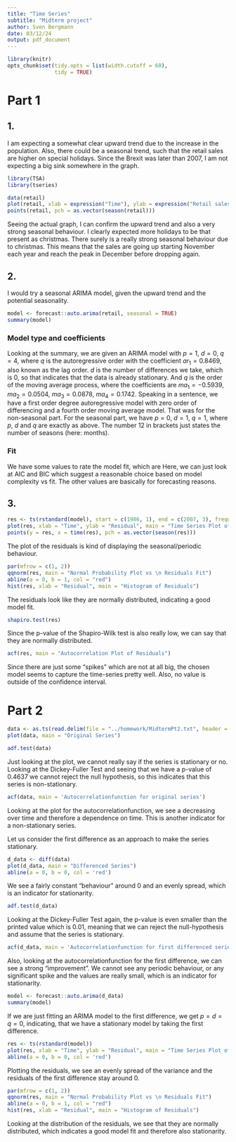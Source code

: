 ```yaml
---
title: "Time Series"
subtitle: "Midterm project"
author: Sven Bergmann
date: 03/12/24
output: pdf_document
---
```


```r
library(knitr)
opts_chunk$set(tidy.opts = list(width.cutoff = 60),
               tidy = TRUE)
```

# Part 1

## 1.

I am expecting a somewhat clear upward trend due to the increase in the population.
Also, there could be a seasonal trend, such that the retail sales are higher on special holidays.
Since the Brexit was later than 2007, I am not expecting a big sink somewhere in the graph.

```r
library(TSA)
library(tseries)
```
```r
data(retail)
plot(retail, xlab = expression("Time"), ylab = expression("Retail sales"), main = expression("Time Series Plot of Retail sales"))
points(retail, pch = as.vector(season(retail)))
```

Seeing the actual graph, I can confirm the upward trend and also a very strong seasonal behaviour.
I clearly expected more holidays to be that present as christmas.
There surely is a really strong seasonal behaviour due to christmas.
This means that the sales are going up starting November each year and reach the peak in December before dropping again.

## 2.

I would try a seasonal ARIMA model, given the upward trend and the potential seasonality.

```r
model <- forecast::auto.arima(retail, seasonal = TRUE)
summary(model)
```

### Model type and coefficients

Looking at the summary, we are given an ARIMA model with $p = 1$, $d = 0$, $q = 4$,
where $q$ is the autoregressive order with the coefficient $ar_1 = 0.8469$,
also known as the lag order.
$d$ is the number of differences we take,
which is 0, so that indicates that the data is already stationary.
And $q$ is the order of the moving average process,
where the coefficients are $ma_1 = -0.5939$, $ma_2 = 0.0504$, $ma_3 = 0.0878$, $ma_4 = 0.1742$.
Speaking in a sentence, we have a first order degree autoregressive model with zero order of differencing
and a fourth order moving average model.
That was for the non-seasonal part.
For the seasonal part, we have $p = 0$, $d = 1$, $q = 1$,
where $p$, $d$ and $q$ are exactly as above.
The number 12 in brackets just states the number of seasons (here: months).

### Fit

We have some values to rate the model fit, which are
\begin{align*}
\sigma^2 &= 3.413, \\
\log \text{likelihood} &= -491.04, \\
AIC &= 998.07, \\
AICc &= 998.69, \\
BIC &= 1026.02.
\end{align*}
Here, we can just look at AIC and BIC which suggest a reasonable choice based on model complexity vs fit.
The other values are basically for forecasting reasons.

## 3.

```r
res <- ts(rstandard(model), start = c(1986, 1), end = c(2007, 3), frequency = 12)
plot(res, xlab = "Time", ylab = "Residual", main = "Time Series Plot of Residuals")
points(y = res, x = time(res), pch = as.vector(season(res)))
```

The plot of the residuals is kind of displaying the seasonal/periodic behaviour.

```r
par(mfrow = c(1, 2))
qqnorm(res, main = "Normal Probability Plot vs \n Residuals Fit")
abline(a = 0, b = 1, col = "red")
hist(res, xlab = "Residual", main = "Histogram of Residuals")
```

The residuals look like they are normally distributed, indicating a good model fit.

```r
shapiro.test(res)
```

Since the p-value of the Shapiro-Wilk test is also really low, we can say that they are normally distributed.

```r
acf(res, main = "Autocorrelation Plot of Residuals")
```

Since there are just some "spikes" which are not at all big,
the chosen model seems to capture the time-series pretty well.
Also, no value is outside of the confidence interval.

# Part 2

```r
data <- as.ts(read.delim(file = "../homework/MidtermPt2.txt", header = TRUE, sep = " "))
plot(data, main = "Original Series")
```
```r
adf.test(data)
```

Just looking at the plot, we cannot really say if the series is stationary or no.
Looking at the Dickey-Fuller Test and seeing that we have a p-value of 0.4637 we cannot reject the null hypothesis,
so this indicates that this series is non-stationary.

```r
acf(data, main = 'Autocorrelationfunction for original series')
```

Looking at the plot for the autocorrelationfunction, we see a decreasing over time and therefore a dependence on time.
This is another indicator for a non-stationary series.

Let us consider the first difference as an approach to make the series stationary.

```r
d_data <- diff(data)
plot(d_data, main = "Differenced Series")
abline(a = 0, b = 0, col = 'red')
```

We see a fairly constant "behaviour" around 0 and an evenly spread, which is an indicator for stationarity.

```r
adf.test(d_data)
```

Looking at the Dickey-Fuller Test again, the p-value is even smaller than the printed value which is 0.01, meaning that we can reject the null-hypothesis and assume that the series is stationary.

```r
acf(d_data, main = 'Autocorrelationfunction for first differenced series')
```

Also, looking at the autocorrelationfunction for the first difference,
we can see a strong "improvement".
We cannot see any periodic behaviour,
or any significant spike and the values are really small,
which is an indicator for stationarity.

```r
model <- forecast::auto.arima(d_data)
summary(model)
```

If we are just fitting an ARIMA model to the first difference, we get $p=d=q=0$,
indicating, that we have a stationary model by taking the first difference.

```r
res <- ts(rstandard(model))
plot(res, xlab = "Time", ylab = "Residual", main = "Time Series Plot of Residuals")
abline(a = 0, b = 0, col = 'red')
```

Plotting the residuals, we see an evenly spread of the variance and the residuals of the first difference stay around 0.

```r
par(mfrow = c(1, 2))
qqnorm(res, main = "Normal Probability Plot vs \n Residuals Fit")
abline(a = 0, b = 1, col = "red")
hist(res, xlab = "Residual", main = "Histogram of Residuals")
```

Looking at the distribution of the residuals, we see that they are normally distributed,
which indicates a good model fit and therefore also stationarity.